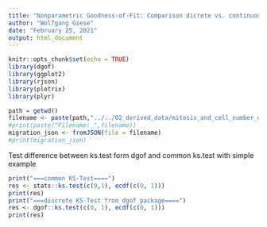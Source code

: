 ```yaml
---
title: "Nonparametric Goodness-of-Fit: Comparison dicrete vs. continuous"
author: "Wolfgang Giese"
date: "February 25, 2021"
output: html_document
---
```


```r
knitr::opts_chunk$set(echo = TRUE)
library(dgof)
library(ggplot2)
library(rjson)
library(plotrix)
library(plyr)
```

```r
path = getwd()
filename <- paste(path,"../../02_derived_data/mitosis_and_cell_number_data/mitosis_cell_number_distributions.json", sep = "/")
#print(paste("Filename: ",filename))
migration_json <- fromJSON(file = filename)
#print(migration_json)
```

Test difference between ks.test form dgof and common ks.test with simple example

```r
print("===common KS-Test====")
res <- stats::ks.test(c(0,1), ecdf(c(0, 1)))
print(res)
print("===discrete KS-Test from dgof package====")
res <- dgof::ks.test(c(0, 1), ecdf(c(0, 1)))
print(res)
```
